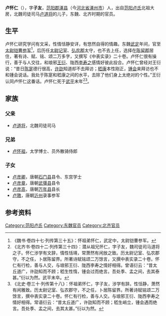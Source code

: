 '''卢怀仁'''（{{bd|？||？||}}），字'''子友'''，[[范阳郡|范阳郡]][[涿县|涿县]]（今[[河北省|河北省]][[涿州市|涿州市]]）人，出自[[范阳卢氏|范阳卢氏]]北祖大房，北魏司徒司马[[卢道将|卢道将]]的儿子，东魏、北齐时期的官员。

==生平==
卢怀仁研究学问有文采，性情恬静安详，有悠然自得的情趣。东魏[[武定_(东魏)|武定]]年间，官至[[太尉铠曹参军|太尉铠曹参军]]<ref>《魏书·卷四十七·列传第三十五》：怀祖弟怀仁，武定中，太尉铠曹参军。</ref>，后历任[[太尉记室|太尉记室]]、[[弘农郡|弘农郡]]太守，也不去上任，选择在[[陈留郡|陈留郡]]居住，著有诗、赋、铭、颂二万多字，又撰写《中表实录》二十卷。卢怀仁很有操行，善于与人交往，和琅邪[[王衍_(南北朝)|王衍]]、陇西[[李寿之|李寿之]]感情好彼此投合。卢怀仁曾经对王衍说：“昔日[[陈寔|陈寔]]德行很高，[[许劭|许劭]]知道却不去拜访；[[嵇康|嵇康]]本性刚正，[[锺会|锺会]]来拜访也不和锺会说话。我处于陈寔和嵇康之间的水平，去除了他们身上太绝对的个性。”王衍认同卢怀仁这番话。卢怀仁死于[[武平_(北齐)|武平]]末年<ref>《北齐书·卷四十二·列传第三十四》：潜从祖兄怀仁，字子友，魏司徒司马道将之子。怀仁涉学有文辞，情性恬靖，常萧然有闲放之致。历太尉记室、弘农郡守，不之任，卜居陈留界。所著诗赋铭颂二万馀言，又撰中表实录二十卷。怀仁有行检，善与人交，与琅邪王衍、陇西李寿之情好相得。曾语衍云：“昔太丘道广，许劭知而不顾；嵇生性惰，锺会过而绝言。吾处季、孟之间，去其泰甚。”衍以为然。武平末卒。</ref><ref>《北史·卷三十·列传第十八》：怀祖弟怀仁，字子友，涉学有辞。性恬静，萧然有闲雅致。历太尉记室、弘农郡守，不之任，卜居陈留界。所著诗赋铭颂二万馀言，撰中表实录二十卷。怀仁有行检，善与人交。与琅邪王衍、陇西李寿之情好相得。常语衍云：“昔太丘道广，许劭知而不顾；嵇生峭立，锺会遇而绝言。吾处季、孟之间，去其太甚。”衍以为然。</ref>。

==家族==
{{main|范阳卢氏世系图}}

===父亲===
*[[卢道将|卢道将]]，北魏司徒司马

===兄弟===
*[[卢怀祖|卢怀祖]]，太学博士、员外散骑侍郎

===子女===
*[[卢彦卿|卢彦卿]]，唐朝[[石门县|石门县]]县令、东宫学士
*[[卢彦章|卢彦章]]，唐朝[[武彊县|武彊县]]县令
*[[卢彦高|卢彦高]]，唐朝[[万年县_(隋朝)|万年县]]县长
*[[卢璬|卢璬]]，唐朝[[沂州|沂州]]录事参军

==参考资料==
{{reflist}}

[[Category:范阳卢氏|Category:范阳卢氏]]
[[Category:东魏官员|Category:东魏官员]]
[[Category:北齐官员|Category:北齐官员]]